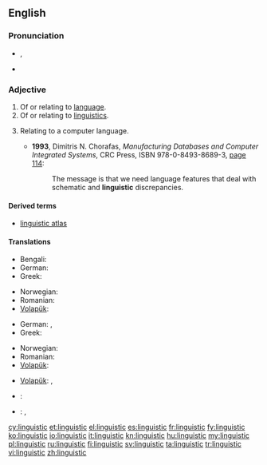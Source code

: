 ==English==

===Pronunciation===
* {{IPA|/lɪŋˈɡwɪstɪk/}}, {{X-SAMPA|/lIN"gwIstIk/}}
* {{audio|en-us-linguistic.ogg|Audio (US)}}

===Adjective===
{{en-adj|-}}

# Of or relating to [[language]].
# Of or relating to [[linguistics]].
# {{computing}} Relating to a computer language.
#* '''1993''', Dimitris N. Chorafas, ''Manufacturing Databases and Computer Integrated Systems'', CRC Press, ISBN 978-0-8493-8689-3, [http://books.google.com/books?id=ttMdfFpo7uYC&pg=PA114&vq=linguistic page 114]:
#*: The message is that we need language features that deal with schematic and '''linguistic''' discrepancies.

====Derived terms====
* [[linguistic atlas]]

====Translations====
{{trans-top|Relating to human language}}
* Bengali: {{t-|bn|ভাষাবৈজ্ঞানিক|tr=bhashaboigganik|sc=Beng|xs=Bengali}}
* German: {{t|de|sprachlich}}
* Greek: {{t|el|γλωσσικός|tr=glossikós|sc=Grek}}
{{trans-mid}}
* Norwegian: {{t|no|språklig}}
* Romanian: {{t|ro|lingvistic}}
* [[Volapük]]: {{t|vo|pükik}}
{{trans-bottom}}

{{trans-top|Relating to linguistics}}
* German: {{t|de|linguistisch}}, {{t|de|sprachwissenschaftlich}}
* Greek: {{t|el|γλωσσολογικός|tr=glossologikós|sc=Grek}}
{{trans-mid}}
* Norwegian: {{t|no|lingvistisk}}
* Romanian: {{t|ro|lingvistic}}
* [[Volapük]]: {{t|vo|pükavik}}
{{trans-bottom}}

{{trans-top|Relating to computer languages}}
* [[Volapük]]: {{t|vo|nünömapükik}}, {{t|vo|programelapükik}}
{{trans-mid}}
{{trans-bottom}}

{{checktrans-top}}
* {{ttbc|hy}}: {{t-|hy|լեզվաբանական|tr=lezvabanakan}}
{{trans-mid}}
* {{ttbc|el}}: {{t+|el|γλωσσολογικός}}, {{t+|el|γλωσσικός}}
{{trans-bottom}}

[[cy:linguistic]]
[[et:linguistic]]
[[el:linguistic]]
[[es:linguistic]]
[[fr:linguistic]]
[[fy:linguistic]]
[[ko:linguistic]]
[[io:linguistic]]
[[it:linguistic]]
[[kn:linguistic]]
[[hu:linguistic]]
[[my:linguistic]]
[[pl:linguistic]]
[[ru:linguistic]]
[[fi:linguistic]]
[[sv:linguistic]]
[[ta:linguistic]]
[[tr:linguistic]]
[[vi:linguistic]]
[[zh:linguistic]]
